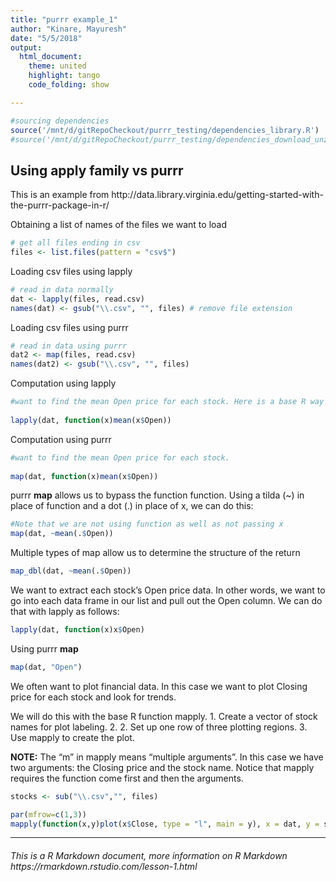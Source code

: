 ```yaml
---
title: "purrr example_1"
author: "Kinare, Mayuresh"
date: "5/5/2018"
output:
  html_document:
    theme: united
    highlight: tango
    code_folding: show

---
```


```r
#sourcing dependencies
source('/mnt/d/gitRepoCheckout/purrr_testing/dependencies_library.R')
#source('/mnt/d/gitRepoCheckout/purrr_testing/dependencies_download_unzip.R')

```
## Using apply family vs purrr

This is an example from http://data.library.virginia.edu/getting-started-with-the-purrr-package-in-r/


Obtaining a list of names of the files we want to load
```r

# get all files ending in csv
files <- list.files(pattern = "csv$") 

```


Loading csv files using lapply 
```r
# read in data normally
dat <- lapply(files, read.csv)
names(dat) <- gsub("\\.csv", "", files) # remove file extension

```

Loading csv files using purrr 
```r

# read in data using purrr
dat2 <- map(files, read.csv)
names(dat2) <- gsub("\\.csv", "", files)

```

Computation using lapply
```r
#want to find the mean Open price for each stock. Here is a base R way using lapply and an anonymous function:
  
lapply(dat, function(x)mean(x$Open))

```

Computation using purrr
```r
#want to find the mean Open price for each stock.
  
map(dat, function(x)mean(x$Open))

```


purrr **map** allows us to bypass the function function. Using a tilda (~) in place of function and a dot (.) in place of x, we can do this:
```r
#Note that we are not using function as well as not passing x
map(dat, ~mean(.$Open))

```

Multiple types of map allow us to determine the structure of the return
```r
map_dbl(dat, ~mean(.$Open))

```

We want to extract each stock’s Open price data. In other words, we want to go into each data frame in our list and pull out the Open column. We can do that with lapply as follows:
```r
lapply(dat, function(x)x$Open)


```

Using purrr **map**
```r
map(dat, "Open")

```

We often want to plot financial data. 
In this case we want to plot Closing price for each stock and look for trends. 

We will do this with the base R function mapply. 
1. Create a vector of stock names for plot labeling. 2. 2. Set up one row of three plotting regions. 
3. Use mapply to create the plot. 

**NOTE:** The “m” in mapply means “multiple arguments”. In this case we have two arguments: the Closing price and the stock name. Notice that mapply requires the function come first and then the arguments.

```r
stocks <- sub("\\.csv","", files)

```


```r
par(mfrow=c(1,3))
mapply(function(x,y)plot(x$Close, type = "l", main = y), x = dat, y = stocks)


```

*** 
###### This is a R Markdown document, more information on R Markdown https://rmarkdown.rstudio.com/lesson-1.html